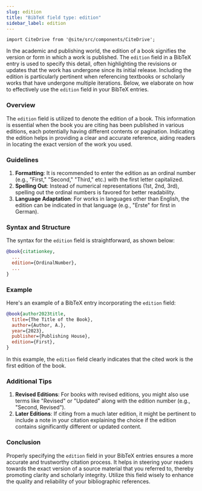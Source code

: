 ```yaml
---
slug: edition
title: "BibTeX field type: edition"
sidebar_label: edition
---
```


```mdx-code-block
import CiteDrive from '@site/src/components/CiteDrive';
```

In the academic and publishing world, the edition of a book signifies the version or form in which a work is published. The `edition` field in a BibTeX entry is used to specify this detail, often highlighting the revisions or updates that the work has undergone since its initial release. Including the edition is particularly pertinent when referencing textbooks or scholarly works that have undergone multiple iterations. Below, we elaborate on how to effectively use the `edition` field in your BibTeX entries.


<CiteDrive />

### Overview

The `edition` field is utilized to denote the edition of a book. This information is essential when the book you are citing has been published in various editions, each potentially having different contents or pagination. Indicating the edition helps in providing a clear and accurate reference, aiding readers in locating the exact version of the work you used.

### Guidelines

1. **Formatting**: It is recommended to enter the edition as an ordinal number (e.g., "First," "Second," "Third," etc.) with the first letter capitalized.
2. **Spelling Out**: Instead of numerical representations (1st, 2nd, 3rd), spelling out the ordinal numbers is favored for better readability.
3. **Language Adaptation**: For works in languages other than English, the edition can be indicated in that language (e.g., "Erste" for first in German).

### Syntax and Structure

The syntax for the `edition` field is straightforward, as shown below:

```bibtex
@book{citationkey,
  ...
  edition={OrdinalNumber},
  ...
}
```

### Example

Here's an example of a BibTeX entry incorporating the `edition` field:

```bibtex
@book{author2023title,
  title={The Title of the Book},
  author={Author, A.},
  year={2023},
  publisher={Publishing House},
  edition={First},
}
```

In this example, the `edition` field clearly indicates that the cited work is the first edition of the book.

### Additional Tips

1. **Revised Editions**: For books with revised editions, you might also use terms like "Revised" or "Updated" along with the edition number (e.g., "Second, Revised").
2. **Later Editions**: If citing from a much later edition, it might be pertinent to include a note in your citation explaining the choice if the edition contains significantly different or updated content.


### Conclusion

Properly specifying the `edition` field in your BibTeX entries ensures a more accurate and trustworthy citation process. It helps in steering your readers towards the exact version of a source material that you referred to, thereby promoting clarity and scholarly integrity. Utilize this field wisely to enhance the quality and reliability of your bibliographic references.